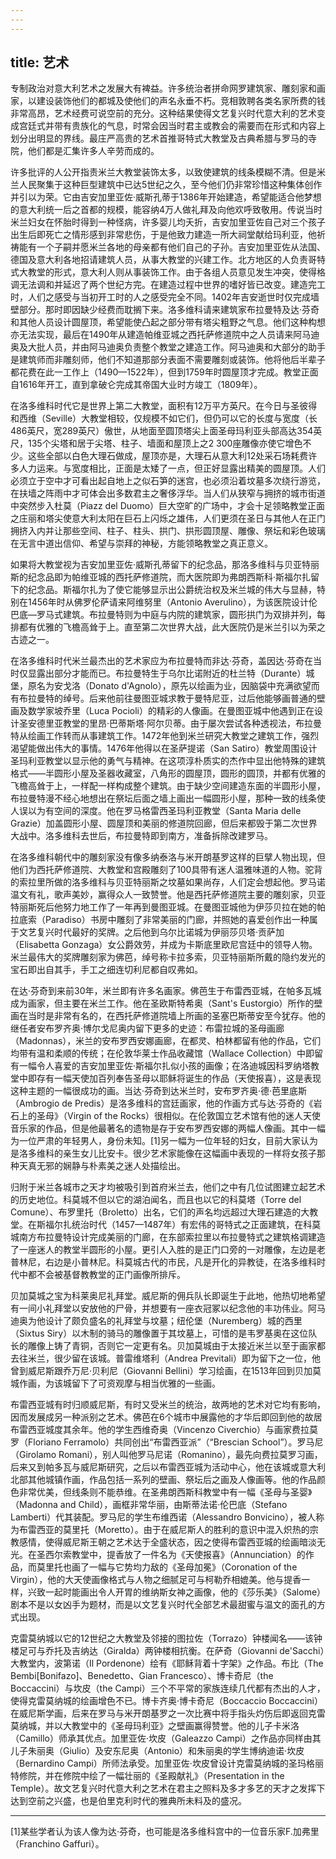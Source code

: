 ```yaml
---
---
---
```

title: 艺术
---




专制政治对意大利艺术之发展大有裨益。许多统治者拼命网罗建筑家、雕刻家和画家，以建设装饰他们的都城及使他们的声名永垂不朽。竞相敦聘各类名家所费的钱非常高昂，艺术经费可说空前的充分。这种结果使得文艺复兴时代意大利的艺术变成宫廷式并带有贵族化的气息，时常会因当时君主或教会的需要而在形式和内容上划分出明显的界线。最庄严高贵的艺术首推哥特式大教堂及古典希腊与罗马的寺院，他们都是汇集许多人辛劳而成的。

许多批评的人公开指责米兰大教堂装饰太多，以致使建筑的线条模糊不清。但是米兰人民聚集于这种巨型建筑中已达5世纪之久，至今他们仍非常珍惜这种集体创作并引以为荣。它由吉安加里亚佐·威斯孔蒂于1386年开始建造，希望能适合他梦想的意大利统一后之首都的规模，能容纳4万人做礼拜及向他欢呼致敬用。传说当时米兰妇女在怀胎时得到一种怪病，许多婴儿均夭折，吉安加里亚佐自己对三个孩子出生后即死亡之情形感到非常悲伤，于是他致力建造一所大祠堂献给玛利亚，他祈祷能有一个子嗣并愿米兰各地的母亲都有他们自己的子孙。吉安加里亚佐从法国、德国及意大利各地招请建筑人员，从事大教堂的兴建工作。北方地区的人负责哥特式大教堂的形式，意大利人则从事装饰工作。由于各组人员意见发生冲突，使得格调无法调和并延迟了两个世纪方完。在建造过程中世界的嗜好皆已改变。建造完工时，人们之感受与当初开工时的人之感受完全不同。1402年吉安逝世时仅完成墙壁部分。那时即因缺少经费而耽搁下来。洛多维科请来建筑家布拉曼特及达·芬奇和其他人员设计圆屋顶，希望能使凸起之部分带有塔尖粗野之气息。他们这种构想亦无法实现，最后在1490年从建造帕维亚城之西托萨修道院中之人员请来阿马迪奥及大批人员，并由阿马迪奥负责整个教堂之建造工作。阿马迪奥和大部分的助手是建筑师而非雕刻师，他们不知道那部分表面不需要雕刻或装饰。他将他后半辈子都花费在此一工作上（1490—1522年），但到1759年时圆屋顶才完成。教堂正面自1616年开工，直到拿破仑完成其帝国大业时方竣工（1809年）。

在洛多维科时代它是世界上第二大教堂，面积有12万平方英尺。在今日与圣彼得和西维（Seville）大教堂相较，仅规模不如它们，但仍可以它的长度与宽度（长486英尺，宽289英尺）傲世，从地面至圆顶塔尖上面圣母玛利亚头部高达354英尺，135个尖塔和居于尖塔、柱子、墙面和屋顶上之2 300座雕像亦使它增色不少。这些全部以白色大理石做成，屋顶亦是，大理石从意大利12处采石场耗费许多人力运来。与宽度相比，正面是太矮了一点，但正好显露出精美的圆屋顶。人们必须立于空中才可看出起自地上之似石笋的迷宫，也必须沿着坟墓多次绕行游览，在扶墙之阵雨中才可体会出多数君主之奢侈浮华。当人们从狭窄与拥挤的城市街道中突然步入杜莫（Piazz del Duomo）巨大空旷的广场中，才会十足领略教堂正面之庄丽和塔尖使意大利太阳在巨石上闪烁之雄伟，人们更须在圣日与其他人在正门拥挤入内并让那些空间、柱子、柱头、拱门、拱形圆顶屋、雕像、祭坛和彩色玻璃在无言中道出信仰、希望与崇拜的神秘，方能领略教堂之真正意义。

如果将大教堂视为吉安加里亚佐·威斯孔蒂留下的纪念品，那洛多维科与贝亚特丽斯的纪念品即为帕维亚城的西托萨修道院，而大医院即为弗朗西斯科·斯福尔扎留下的纪念品。斯福尔扎为了使它能够显示出公爵统治权及米兰城的伟大与显赫，特别在1456年时从佛罗伦萨请来阿维努里（Antonio Averulino），为该医院设计伦巴底—罗马式建筑。布拉曼特则为中庭与内院的建筑家，圆形拱门为双排并列，每排都有优雅的飞檐高耸于上。直至第二次世界大战，此大医院仍是米兰引以为荣之古迹之一。

在洛多维科时代米兰最杰出的艺术家应为布拉曼特而非达·芬奇，盖因达·芬奇在当时仅显露出部分才能而已。布拉曼特生于乌尔比诺附近的杜兰特（Durante）城堡，原名为安戈洛（Donato d'Agnolo），原先以绘画为业，因脑袋中充满欲望而有布拉曼特的绰号。后来他前往曼图亚城求教于曼特尼亚，过后他能够画普通的壁画及数学家坡乔里（Luca Pocioli）的精彩的人像画。在曼图亚城中他遇到正在设计圣安德里亚教堂的里昂·巴蒂斯塔·阿尔贝蒂。由于屡次尝试各种透视法，布拉曼特从绘画工作转而从事建筑工作。1472年他到米兰研究大教堂之建筑工作，强烈渴望能做出伟大的事情。1476年他得以在圣萨提诺（San Satiro）教堂周围设计圣玛利亚教堂以显示他的勇气与精神。在这项淳朴质实的杰作中显出他特殊的建筑格式——半圆形小屋及圣器收藏室，八角形的圆屋顶，圆形的圆顶，并都有优雅的飞檐高耸于上，一样配一样构成整个建筑。由于缺少空间建造东面的半圆形小屋，布拉曼特漫不经心地想出在祭坛后面之墙上画出一幅圆形小屋，那种一致的线条使人误以为有空间的深度。他在罗马格雷西圣玛利亚教堂（Santa Maria delle Grazie）加盖圆形小屋、圆屋顶和美丽的修道院回廊，但后来都毁于第二次世界大战中。洛多维科去世后，布拉曼特即到南方，准备拆除改建罗马。

在洛多维科朝代中的雕刻家没有像多纳泰洛与米开朗基罗这样的巨擘人物出现，但他们为西托萨修道院、大教堂和宫殿雕刻了100具带有迷人温雅味道的人物。驼背的索拉里所做的洛多维科与贝亚特丽斯之坟墓如果尚存，人们定会想起他。罗马诺温文有礼，歌声美妙，赢得众人一致赞誉。他是西托萨修道院主要的雕刻家，贝亚特丽斯死后他努力地工作了一年再到曼图亚城。在曼图亚城他为伊莎贝拉在她的帕拉底索（Paradiso）书房中雕刻了非常美丽的门廊，并照她的喜爱创作出一种属于文艺复兴时代最好的奖牌。之后他到乌尔比诺城为伊丽莎贝塔·贡萨加（Elisabetta Gonzaga）女公爵效劳，并成为卡斯底里欧尼宫廷中的领导人物。米兰最伟大的奖牌雕刻家为佛芭，绰号称卡拉多索，贝亚特丽斯所戴的隐约发光的宝石即出自其手，手工之细连切利尼都自叹弗如。

在达·芬奇到来前30年，米兰即有许多名画家。佛芭生于布雷西亚城，在帕多瓦城成为画家，但主要在米兰工作。他在圣欧斯特希奥（Sant's Eustorgio）所作的壁画在当时是非常有名的，在西托萨修道院墙上所画的圣塞巴斯蒂安至今犹存。他的继任者安布罗齐奥·博尔戈尼奥内留下更多的史迹：布雷拉城的圣母画廊（Madonnas），米兰的安布罗西安娜画廊，在都灵、柏林都留有他的作品，它们均带有温和柔顺的传统；在伦敦华莱士作品收藏馆（Wallace Collection）中即留有一幅令人喜爱的吉安加里亚佐·斯福尔扎似小孩的画像；在洛迪城因科罗纳塔教堂中即存有一幅天使加百列奉告圣母以耶稣将诞生的作品（天使报喜），这是表现这种主题的一幅很成功的画。当达·芬奇到达米兰时，安布罗齐奥·德·芭里底斯（Ambrogio de Predis）是洛多维科的宫廷画家，他的作画方式与达·芬奇的《岩石上的圣母》（Virgin of the Rocks）很相似。在伦敦国立艺术馆有他的迷人天使音乐家的作品，但是他最著名的遗物是存于安布罗西安娜的两幅人像画。其中一幅为一位严肃的年轻男人，身份未知。[1]另一幅为一位年轻的妇女，目前大家认为是洛多维科的亲生女儿比安卡。很少艺术家能像在这幅画中表现的一样将女孩子那种天真无邪的娴静与朴素美之迷人处描绘出。

归附于米兰各城市之天才均被吸引到首府米兰去，他们之中有几位试图建立起艺术的历史地位。科莫城不但以它的湖泊闻名，而且也以它的科莫塔（Torre del Comune）、布罗里托（Broletto）出名，它们的声名均远超过大理石建造的大教堂。在斯福尔扎统治时代（1457—1487年）有宏伟的哥特式之正面建筑，在科莫城南方布拉曼特设计完成美丽的门廊，在东部索拉里以布拉曼特式之建筑格调建造了一座迷人的教堂半圆形的小屋。更引人入胜的是正门口旁的一对雕像，左边是老普林尼，右边是小普林尼。科莫城古代的市民，凡是开化的异教徒，在洛多维科时代中都不会被基督教教堂的正门画像所排斥。

贝加莫城之宝为科莱奥尼礼拜堂。威尼斯的佣兵队长即诞生于此地，他热切地希望有一间小礼拜堂以安放他的尸骨，并想要有一座衣冠冢以纪念他的丰功伟业。阿马迪奥为他设计了颇负盛名的礼拜堂与坟墓；纽伦堡（Nuremberg）城的西里（Sixtus Siry）以木制的骑马的雕像置于其坟墓上，可惜的是韦罗基奥在这位队长的雕像上铸了青铜，否则它一定更有名。贝加莫城由于太接近米兰以至于画家都去往米兰，很少留在该城。普雷维塔利（Andrea Previtali）即为留下之一位，他曾到威尼斯跟乔万尼·贝利尼（Giovanni Bellini）学习绘画，在1513年回到贝加莫城作画，为该城留下了可资观摩与相当优雅的一些画。

布雷西亚城有时归顺威尼斯，有时又受米兰的统治，故两地的艺术对它均有影响，因而发展成另一种派别之艺术。佛芭在6个城市中展露他的才华后即回到他的故居布雷西亚城度其余年。他的学生西维奇奥（Vincenzo Civerchio）与画家费拉莫罗（Floriano Ferramolo）共同创出“布雷西亚派”（“Brescian School”）。罗马尼（Girolamo Romani），别人叫他罗马尼诺（Romanino），最先向费拉莫罗习画，后来又到帕多瓦与威尼斯研究，之后以布雷西亚城为活动中心，他在该城或意大利北部其他城镇作画，作品包括一系列的壁画、祭坛后之画及人像画等。他的作品颜色非常优美，但线条则不能恭维。在圣弗朗西斯科教堂中有一幅《圣母与圣婴》（Madonna and Child），画框非常华丽，由斯蒂法诺·伦巴底（Stefano Lamberti）代其装配。罗马尼的学生布维西诺（Alessandro Bonvicino），被人称为布雷西亚的莫里托（Moretto）。由于在威尼斯人的胜利的意识中混入炽热的宗教感情，使得威尼斯王朝之艺术达于全盛状态，因之使得布雷西亚城的绘画暗淡无光。在圣西尔索教堂中，提香放了一件名为《天使报喜》（Annunciation）的作品，而莫里托也画了一幅与它势均力敌的《圣母加冕》（Coronation of the Virgin），他的大天使画像格式与人物之细腻足可与柯勒乔相媲美。他与提香一样，兴致一起时能画出令人开胃的维纳斯女神之画像，他的《莎乐美》（Salome）剧本不是以女凶手为题材，而是以文艺复兴时代全部艺术最甜蜜与温文的面孔的方式出现。

克雷莫纳城以它的12世纪之大教堂及邻接的图拉佐（Torrazo）钟楼闻名——该钟楼足可与乔托及吉纳达（Giralda）两钟楼相抗衡。在萨奇（Giovanni de'Sacchi）大教堂内，波第诺（Il Pordenone）绘有《耶稣背着十字架》之作品。布比（The Bembi[Bonifazo]、Benedetto、Gian Francesco）、博卡奇尼（the Boccaccini）与坎皮（the Campi）三个不平常的家族连续几代都有杰出的人才，使得克雷莫纳城的绘画增色不已。博卡齐奥·博卡奇尼（Boccaccio Boccaccini）在威尼斯学画，后来在罗马与米开朗基罗之一次比赛中将手指头灼伤后即返回克雷莫纳城，并以大教堂中的《圣母玛利亚》之壁画赢得赞誉。他的儿子卡米洛（Camillo）师承其优点。加里亚佐·坎皮（Galeazzo Campi）之作品亦同样由其儿子朱丽奥（Giulio）及安东尼奥（Antonio）和朱丽奥的学生博纳迪诺·坎皮（Bernardino Campi）所师法承受。加里亚佐·坎皮曾设计克雷莫纳城的圣玛格丽特修院，并在修院中绘了一幅壮丽的《圣殿献礼》（Presentation in the Temple）。故文艺复兴时代意大利之艺术在君主之照料及多才多艺的天才之发挥下达到空前之兴盛，也是伯里克利时代的雅典所未料及的盛况。



* * *



[1]某些学者认为该人像为达·芬奇，也可能是洛多维科宫中的一位音乐家F.加弗里（Franchino Gaffuri）。